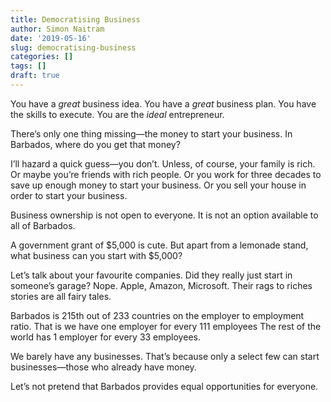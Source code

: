 ```yaml
---
title: Democratising Business
author: Simon Naitram
date: '2019-05-16'
slug: democratising-business
categories: []
tags: []
draft: true
---
```


You have a *great* business idea. You have a *great* business plan. You have the skills to execute. You are the *ideal* entrepreneur.

There's only one thing missing---the money to start your business. In Barbados, where do you get that money? 

I'll hazard a quick guess---you don't. Unless, of course, your family is rich. Or maybe you're friends with rich people. Or you work for three decades to save up enough money to start your business. Or you sell your house in order to start your business.

Business ownership is not open to everyone. It is not an option available to all of Barbados. 

A government grant of \$5,000 is cute. But apart from a lemonade stand, what business can you start with \$5,000?

Let's talk about your favourite companies. Did they really just start in someone's garage? Nope. Apple, Amazon, Microsoft. Their rags to riches stories are all fairy tales. 

Barbados is 215th out of 233 countries on the employer to employment ratio. That is we have one employer for every 111 employees The rest of the world has 1 employer for every 33 employees.

We barely have any businesses. That's because only a select few can start businesses---those who already have money. 

Let's not pretend that Barbados provides equal opportunities for everyone. 
